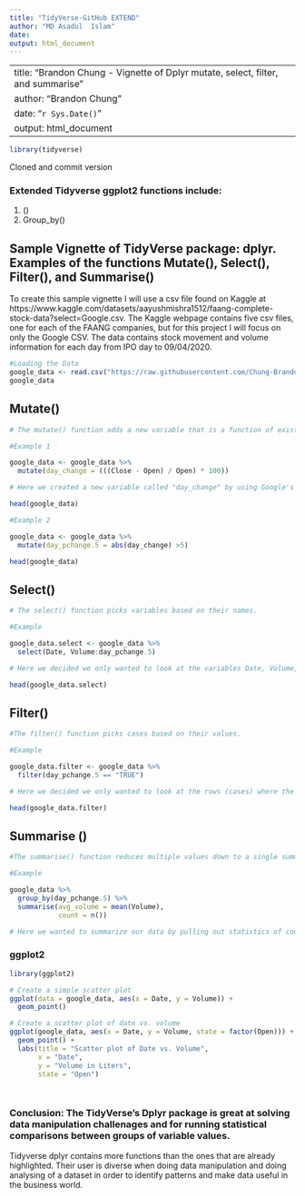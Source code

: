 ```yaml
---
title: "TidyVerse-GitHub EXTEND"
author: "MD Asadul  Islam"
date: 
output: html_document
---
```


---
title: "Brandon Chung - Vignette of Dplyr mutate, select, filter, and summarise"
author: "Brandon Chung"
date: "`r Sys.Date()`"
output: html_document
---

```r
library(tidyverse)
```

Cloned and commit version

### Extended Tidyverse ggplot2 functions include: 
1. ()
2. Group_by()


## Sample Vignette of TidyVerse package: dplyr. Examples of the functions Mutate(), Select(), Filter(), and Summarise() 


To create this sample vignette I will use a csv file found on Kaggle at
https://www.kaggle.com/datasets/aayushmishra1512/faang-complete-stock-data?select=Google.csv. The Kaggle webpage contains five csv files, one for each of the FAANG companies, but for this project I will focus on only the Google CSV. The data contains stock movement and volume information for each day from IPO day to 09/04/2020.   



```r
#Loading the Data
google_data <- read.csv("https://raw.githubusercontent.com/Chung-Brandon/FALL2024TIDYVERSE/refs/heads/main/Google.csv")
google_data
```

## Mutate()
```r
# The mutate() function adds a new variable that is a function of existing variables.

#Example 1

google_data <- google_data %>%
  mutate(day_change = (((Close - Open) / Open) * 100))

# Here we created a new variable called "day_change" by using Google's stock price on the open and the close. 
```

```r
head(google_data)
```
```r
#Example 2

google_data <- google_data %>%
  mutate(day_pchange.5 = abs(day_change) >5)
```
```r
head(google_data)
```

## Select() 
```r
# The select() function picks variables based on their names.

#Example 

google_data.select <- google_data %>%
  select(Date, Volume:day_pchange.5)

# Here we decided we only wanted to look at the variables Date, Volume, day_change, and day_pchange.5, so we used select to limit the data based on variables. Select returns all rows for the specified columns
```
```r
head(google_data.select)
```

## Filter()

```r
#The filter() function picks cases based on their values.

#Example

google_data.filter <- google_data %>%
  filter(day_pchange.5 == "TRUE")

# Here we decided we only wanted to look at the rows (cases) where the day_pchange.5 was "TRUE", so we used filter to limit the data based on the value day_pchange.5 being TRUE. Filter returns all columns for the specified cases.
```

```r
head(google_data.filter)
```


## Summarise ()
```r
#The summarise() function reduces multiple values down to a single summary.

#Example

google_data %>%
  group_by(day_pchange.5) %>%
  summarise(avg_volume = mean(Volume),
            count = n())

# Here we wanted to summarize our data by pulling out statistics of count and average volume. I first grouped the data by day_pchange.5 values (TRUE or FALSE), then the summarise function pulls the statistics for each group. Using group_by then summarise makes for easy statistic comparisons.
```

### ggplot2
```r
library(ggplot2)

# Create a simple scatter plot
ggplot(data = google_data, aes(x = Date, y = Volume)) +
  geom_point() 

# Create a scatter plot of date vs. volume
ggplot(google_data, aes(x = Date, y = Volume, state = factor(Open))) +
  geom_point() +
  labs(title = "Scatter plot of Date vs. Volume",
       x = "Date",
       y = "Volume in Liters",
       state = "Open")




```



### Conclusion: The TidyVerse's Dplyr package is great at solving data manipulation challenages and for running statistical comparisons between groups of variable values.

Tidyverse dplyr contains more functions than the ones that are already highlighted. Their user is diverse when doing data manipulation and doing analysing of a dataset in order to identify patterns and make data useful in the business world.
